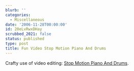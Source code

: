 ```yaml
---
blurb: ''
categories:
  - Miscellaneous
date: '2006-11-28T00:00:00'
id: 20eLvRwxDHay
scrubbed_2021: false
status: published
type: post
title: Fun Video Stop Motion Piano And Drums
---
```


Crafty use of video editing:
[Stop Motion Piano And Drums](http://www.break.com/index/stop_motion_piano_and_drums.html).
